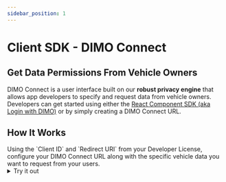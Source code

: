 ```yaml
---
sidebar_position: 1
---
```




# Client SDK - DIMO Connect

## Get Data Permissions From Vehicle Owners

DIMO Connect is a user interface built on our **robust privacy engine** that allows app developers to specify and request data from vehicle owners. 
Developers can get started using either the [React Component SDK (aka Login with DIMO)](https://www.npmjs.com/package/@dimo-network/login-with-dimo) or by simply creating a DIMO Connect URL.

## How It Works

<Stepper>
  <Step title="Configure Your URL">
    <ImageTooltips
      src="/img/ConfigureConnectURL.png"
      alt="DIMO Connect URL"
      tooltipAreas={[
        {
          x: 24, y: 45, width: 10, height: 17,
          title: "DIMO Connect URL",
          text: "Make sure you recognize login.dimo.org as this is the base URL for DIMO Connect."
        },
        {
          x: 34, y: 45, width: 42, height: 17,
          title: "Client ID",
          text: "Get this public ID from your Developer License."
        },
        {
          x: 77, y: 45, width: 22, height: 17,
          title: "Redirect URI",
          text: "Make sure you configure this properly on your Developer License."
        }
      ]}
    />
    Using the `Client ID` and `Redirect URI` from your Developer License, configure your DIMO Connect URL along with the specific vehicle data you want to request from your users.
    <details>
      <summary>Try it out</summary>
      <Tabs>
        <TabItem value="URL Method" label="URL Method">
          <DimoUrlBuilder />
        </TabItem>
        <TabItem value="SDK Method" label="SDK Method">
        ```jsx
        import {
          LoginWithDimo,
          ShareVehiclesWithDimo,
          ExecuteAdvancedTransactionWithDimo,
          initializeDimoSDK,
          useDimoAuthState,
      } from "@dimo-network/login-with-dimo";

      const { isAuthenticated, getValidJWT, email, walletAddress, getEmail } =
      useDimoAuthState();

      useEffect(()=>{ if ( isAuthenticated ) {
      //makeAuthenticatedRequest(getValidJWT()) console.log(email);
      console.log(walletAddress); } },[isAuthenticated])

      initializeDimoSDK({ clientId: process.env.REACT_APP_DIMO_CLIENT_ID!,
      redirectUri: process.env.REACT_APP_DIMO_REDIRECT_URI!, });

      ...

      {isAuthenticated ? (

      <ShareVehiclesWithDimo
        mode="popup"
        onSuccess={authData => console.log('Success:', authData)}
        onError={error => console.error('Error:', error)}
        permissionTemplateId={'1'}
        // expirationDate={} // Optional ISO string
      />

        <ExecuteAdvancedTransactionWithDimo
          mode="popup"
          onSuccess={(transactionData: any) =>
            console.log("Transaction Hash:", transactionData.transactionHash)
          }
          onError={(error: any) => console.error("Error:", error)}
          address="0x21cFE003997fB7c2B3cfe5cf71e7833B7B2eCe10"
          value="0"
          abi={sampleAbi}
          functionName="transfer"
          args={["0x62b98e019e0d3e4A1Ad8C786202e09017Bd995e1", "0"]}
        />
      ) : (
        <LoginWithDimo
          mode="popup"
          onSuccess={(authData) => console.log("Success:", authData)}
          onError={(error) => console.error("Error:", error)}
          permissionTemplateId={permissionsEnabled ? "1" : undefined}
          // expirationDate={} // Optional ISO string
          // vehicles={["585","586"]}
        />
      )}
      ```
        </TabItem>
      </Tabs>
    </details>
  </Step>

  <Step title="Share with Users">
    <ImageTooltips
      src="/img/ShareWithUsers.png"
      alt="Login with DIMO"
      tooltipAreas={[
        {
          x: 26, y: 26, width: 23, height: 8,
          title: "Your Developer License Name",
          text: "This is your Developer License Name, where end users can easily identify your app."
        },
        {
          x: 30, y: 40, width: 40, height: 8,
          title: "Optionally Capture User Emails",
          text: "You can easily toggle this to be enforced or optional."
        },
        {
          x: 26, y: 48, width: 48, height: 12,
          title: "User Email Input",
          text: "Optionally, users can put in their email address here manually to connect to their DIMO Account."
        },
        {
          x: 26, y: 69, width: 48, height: 10,
          title: "Social Logins",
          text: "Optionally user can use their social logins as seen on the DIMO Mobile App."
        }
      ]}
    />

    Users using your DIMO Connect URL can grant you permissions to begin accessing their vehicle data.
  </Step>

  <Step title="Check Vehicle Status">
    <ImageTooltips
      src="/img/VehiclesTable.png"
      alt="Login with DIMO"
      tooltipAreas={[
        {
          x: 2, y: 14, width: 12, height: 68,
          title: "Shared Vehicle Token IDs",
          text: "In Console, you will find a list of vehicles that have shared their data permissions with you."
        },
        {
          x: 20, y: 14, width: 40, height: 68,
          title: "Shared Vehicle Token DID",
          text: "In Console, you will also find the token DID of the shared vehicles, this is used for webhooks."
        },
        {
          x: 65, y: 14, width: 18, height: 68,
          title: "Shared Vehicle MMY",
          text: "In Console, you will also find the make model and year of the shared vehicles."
        }
      ]}
    />
    Use the [DIMO Developer Console](https://console.dimo.org) or the [Identity API](https://identity-api.dimo.zone/) to track which vehicles have shared permissions with you.
    <details>
      <summary>Try it out</summary>
      <ApiTester
        title="Identity API"
        isGraphQL={true}
        defaultUrl="https://identity-api.dimo.zone/query"
        operationType="query"
        requireAuth={false}
        defaultQuery={
`query GetVehicleByDevLicense($clientId: Address!) {
    vehicles(filterBy: { 
      privileged: $clientId } 
      first: 3
    ) {
      nodes {
        owner
        tokenId
        definition {
          make
          model
          year
        }
      }
      totalCount
      pageInfo {
        startCursor
        hasPreviousPage
        hasNextPage
      }
    }
}`
        }
        graphQLVariables={[
          { name: "clientId", type: "Address!", description: "Client ID of your Developer License" }
        ]}
      />
    </details>
  </Step>

  <Step title="Get Vehicle JWT">
    <details>
      <summary>Try it out</summary>
      <ApiTester
        title="Exchange Developer JWT for a Vehicle JWT"
        method="POST"
        defaultUrl="https://token-exchange-api.dimo.zone/v1/tokens/exchange"
        requestBody={`{ "nftContractAddress": "0xbA5738a18d83D41847dfFbDC6101d37C69c9B0cF" }`}
        userInputs={[
          {
            key: 'tokenId',
            label: 'Vehicle Token ID',
            type: 'number'
          },
          {
            key: 'privileges',
            label: 'Permissions Requested',
            type: 'array',
            options: [
              { label: 'All-time, non-location data', value: 1 },
              { label: 'Commands', value: 2 },
              { label: 'Current location', value: 3 },
              { label: 'All-time location', value: 4 },
              { label: 'View VIN credentials', value: 5 },
              { label: 'Live data streams', value: 6 },
              { label: 'Raw data', value: 7 },
              { label: 'Approximate location', value: 8 },
            ],
            helpText: 'Select one or more by clicking while holding down Command (⌘ on a Mac) or Ctrl (PC)',
          }
        ]}
      />
    </details>
  </Step>

  <Step title="Start Getting Data" image="/img/TelemetrySample.png">
    Begin polling the DIMO APIs or setting up DIMO Webhooks using one of the available Data SDKs.
    <details>
      <summary>Try it out</summary>
      <ApiTester
        title="Telemetry API"
        isGraphQL={true}
        defaultUrl="https://telemetry-api.dimo.zone/query"
        operationType="query"
        jwtPlaceholder="Enter a valid Vehicle JWT"
        defaultQuery={
`query GetAvailable($tokenId: Int!) {
    availableSignals(tokenId: $tokenId)
}`
        }
        graphQLVariables={[
          { name: "tokenId", type: "Int!", description: "Vehicle Token ID of a shared vehicle" }
        ]}
      />
    </details>
  </Step>
</Stepper>

## Using the SDK
If you are a React developer, you are more than welcome to use the SDK directly and skip using the DIMO Connect URL.
The SDK is guaranteed to have more functionalities as the DIMO Connect URL is bounded by query parameter limitations.

<GitHubButton
  href="https://github.com/dimo-network/login-with-dimo/tree/main/sdk"
  data-color-scheme="no-preference: light; light: light; dark: dark;"
  data-icon="github"
  data-size="large"
  data-show-count="false"
  aria-label="Star dimo-network/login-with-dimo on GitHub"
>
  Client SDK: DIMO Connect
</GitHubButton>

## Full Feature List

|                               | React SDK    | Connect URL      | Details                                            |
|-------------------------------|--------------|------------------|----------------------------------------------------|
| Account Creation/Login        |   ✅         |   ✅              | Login with DIMO allow developers to onboard users to DIMO, enabling logins across all DIMO platforms with the use of a passkey or email OTP.  |
| Permissions                   |   ✅         |   ✅              | This is an optional entry state where users are asked to share their vehicles with your application, login is required before entering the vehicle permissions state.   |
| Entry States                  |   ✅         |   ✅              | Multiple entry states to customize user flow       |
| Campaign Tracking             |   ✅         |   ✅              | UTM parameter allows you to drive campaigns with channel partners of yours, maximizing the potential of your application.  |
| Advanced Filtering            |   ✅         |   ✅              | Ensure that vehicles are compatible with your app by applying filters on vehicle token IDs, vehicle brand, and/or powertrain types.   |
| Custom Button                 |   ℹ️         |   ✅              | Customize button style and text to fit your design needs  |
| Custom Expiration Dates       |   ✅         |   ✅              | Customize expiration dates for your user data permissions.   |
| Popup Mode                    |   ✅         |   ❌              | Web popup mode |
| Advanced Transactions         |   ✅         |   ❌              | Execute specific blockchain transactions |
| Customized Messaging          |   ✅         |   ❌              | Customize text fields with your brand messaging to better cater to your audiences.    |
| Callbacks (onSuccess/onError) |   ✅         |   ❌              | Customizable actions on callbacks, ensuring a full e2e experience for your beloved users.   |
| Vehicle Onboarding (beta)     |   ✅         |   ✅              | Onboarding new vehicles onto the DIMO Network, supports Tesla only.  |